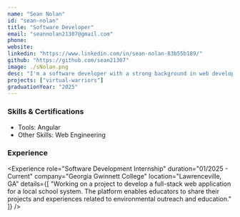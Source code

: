 ```yaml
---
name: "Sean Nolan"
id: "sean-nolan"
title: "Software Developer"
email: "seannolan21307@gmail.com"
phone: 
website: 
linkedin: "https://www.linkedin.com/in/sean-nolan-83b55b189/"
github: "https://github.com/sean21307"
image: ./sNolan.png
desc: "I'm a software developer with a strong background in web development, with experience creating award-winning projects, non-profit web applications, and full-stack scalable solutions. Throughout my projects, such as the Disaster Relief Community Platform, which won 'Best Use of MongoDB Atlas'at UGAHacks X, I have developed solid web development, database management, and UI/UX skills while addressing real-world issues. I enjoy learning new tech and designing interfaces that are both functional and visually engaging."
projects: ["virtual-warriors"]
graduationYear: "2025"
---
```


### Skills & Certifications
<ul>
  <li>Tools: Angular</li>
  <li>Other Skills: Web Engineering</li>
</ul>

### Experience
<Experience 
  role="Software Development Internship" 
  duration="01/2025 - Current" 
  company="Georgia Gwinnett College" 
  location="Lawrenceville, GA"
  details={[
    "Working on a project to develop a full-stack web application for a local school system. The platform enables educators to share their projects and experiences related to environmental outreach and education."
  ]}
/>